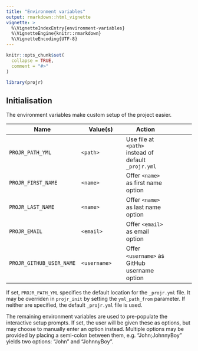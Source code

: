 ```yaml
---
title: "Environment variables"
output: rmarkdown::html_vignette
vignette: >
  %\VignetteIndexEntry{environment-variables}
  %\VignetteEngine{knitr::rmarkdown}
  %\VignetteEncoding{UTF-8}
---
```


```r
knitr::opts_chunk$set(
  collapse = TRUE,
  comment = "#>"
)
```

```r
library(projr)
```

## Initialisation

The environment variables make custom setup of the project easier.

| Name | Value(s) | Action |
|------|----------|----------|--------|
| `PROJR_PATH_YML` | `<path>` | Use file at `<path>` instead of default `_projr.yml` |
| `PROJR_FIRST_NAME` | `<name>` | Offer `<name>` as first name option |
| `PROJR_LAST_NAME` | `<name>` | Offer `<name>` as last name option |
| `PROJR_EMAIL` | `<email>` | Offer `<email>` as email option |
| `PROJR_GITHUB_USER_NAME` | `<username>` | Offer `<username>` as GitHub username option |


If set, `PROJR_PATH_YML` specifies the default location for the `_projr.yml` file.
It may be overriden in `projr_init` by setting the `yml_path_from` parameter.
If neither are specified, the default `_projr.yml` file is used.

The remaining environment variables are used to pre-populate the interactive
setup prompts.  If set, the user will be given these as options, but may
choose to manually enter an option instead.
Multiple options may be provided by placing a semi-colon between them, e.g.
"John;JohnnyBoy" yields two options: "John" and "JohnnyBoy".

## 